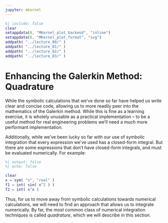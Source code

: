 ```yaml
---
jupyter: mkernel
---
```


```matlab
%| include: false
clear
setappdata(0, "MKernel_plot_backend", "inline")
setappdata(0, "MKernel_plot_format", "svg")
addpath( "../lecture_00/" )
addpath( "../lecture_01/" )
addpath( "../lecture_02/" )
addpath( "../lecture_03/" )
```

# Enhancing the Galerkin Method: Quadrature

While the symbolic calculations that we've done so far have helped us write clear and concise code, allowing us to more readily peer into the mathematics of the Galerkin method.
While this is fine as a learning exercise, it is wholely unusable as a practical implementation -- to be a useful method for real engineering problems we'll need a much more performant implementation.

Additionally, while we've been lucky so far with our use of symbolic integration that every expression we've used has a closed-form integral.
But there are some expressions that don't have closed-form integrals, and must be evaluated numerically.
For example:

```{=latex}
\begin{equation*}
    \int{ \sin( x^2 ) }\d{x} = \frac{\sqrt{2} \sqrt{\pi } \mathrm{S}\left(\frac{\sqrt{2}\,x}{\sqrt{\pi }}\right)}{2}
    %
    = \frac{2 \sqrt{\pi} \int_{0}^{\frac{\sqrt{2}x}{\sqrt{\pi}}}{\sin{ \left( \frac{\pi t^2}{2} \right) } \d{t} }}{2}
\end{equation*}
```

```{=latex}
\begin{equation*}
    \int{ x^x }\d{x} = \int{ x^x }\d{x}
\end{equation*}
```

```matlab
%| output: false
%| echo: false

clear
x = sym( "x", "real" )
f1 = int( sin( x^2 ) )
f2 = int( x^x )
```

Thus, for us to move away from symbolic calculations towards numerical calculations, we will need to find an approach that allows us to integrate numerically.
By far, the most common class of numerical integration techniques is called *quadrature*, which we will describe in this section.
